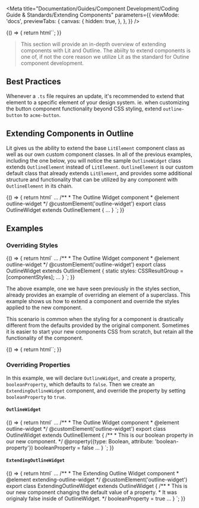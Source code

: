 
<Meta
  title="Documentation/Guides/Component Development/Coding Guide & Standards/Extending Components"
  parameters={{
    viewMode: 'docs',
    previewTabs: {
      canvas: {
        hidden: true,
      },
    },
  }}
/>

<Story name="Introduction">
  {() => {
    return html``;
  }}
</Story>



> This section will provide an in-depth overview of extending components with Lit and Outline. 
> The abiilty to extend components is one of, if not the core reason we utilize Lit as the standard for Outine component development.

## Best Practices

Whenever a `.ts` file requires an update, it's recommended to extend that element to a specific element of your design system.
ie. when customizing the button component functionality beyond CSS styling, extend `outline-button` to `acme-button`.

## Extending Components in Outline

Lit gives us the ability to extend the base `LitElement` component class as well as our own custom component classes. 
In all of the previous examples, including the one below, you will notice the sample `OutlineWidget` 
class extends `OutlineElement` instead of `LitElement`. `OutlineElement` 
is our custom default class that already extends `LitElement`, and provides 
some additional structure and functionality that can be utilized by any component 
with `OutlineElement` in its chain.

<Story name="Extending Components">
  {() => {
    return html`
<outline-code-block language="typescript" class="mb-6">
...
/**
* The Outline Widget component
* @element outline-widget 
*/
@customElement('outline-widget')
export class OutlineWidget extends OutlineElement {
...
}
</outline-code-block>
    `;
  }}
</Story>

## Examples

### Overriding Styles 
<Story name="Overriding Styles">
  {() => {
    return html`
<outline-code-block language="typescript" class="mb-6">
...
/**
* The Outline Widget component
* @element outline-widget 
*/
@customElement('outline-widget')
export class OutlineWidget extends OutlineElement {
  static styles: CSSResultGroup = [componentStyles];
  ...
}
</outline-code-block>
    `;
  }}
</Story>

The above example, one we have seen previously in the styles section, 
already provides an example of overriding an element of a superclass. 
This example shows us how to extend a component and override the styles 
applied to the new component. 

This scenario is common when the styling for a component is drastically different from 
the defaults provided by the original component. Sometimes it is easier to start your 
new components CSS from scratch, but retain all the functionality of the component. 

<Story name="Overriding Properties">
  {() => {
    return html``;
  }}
</Story>

### Overriding Properties 

In this example, we will declare `OutlineWidget`, and create a property, `booleanProperty`, which defaults to `false`. 
Then we create an `ExtendingOutlineWidget` component, and override the property by setting `booleanProperty` to `true`. 

#### `OutlineWidget`

<Story name="-- OutlineWidget">
  {() => {
    return html`
<outline-code-block language="typescript" class="mb-6">
...
/**
* The Outline Widget component
* @element outline-widget 
*/
@customElement('outline-widget')
export class OutlineWidget extends OutlineElement {
  /**
  * This is our boolean property in our new component.
  */
  @property({type: Boolean, attribute: 'boolean-property'})
  booleanProperty = false
  ...
}
</outline-code-block>
    `;
  }}
</Story>

#### `ExtendingOutlineWidget`

<Story name="-- ExtendingOutlineWidget">
  {() => {
    return html`
<outline-code-block language="typescript" class="mb-6">
...
/**
* The Extending Outline Widget component
* @element extending-outline-widget 
*/
@customElement('outline-widget')
export class ExtendingOutlineWidget extends OutlineWidget {
  /**
  * This is our new component changing the default value of a property.
  * It was originaly false inside of OutlineWidget. 
  */
  booleanProperty = true
  ...
}
</outline-code-block>
    `;
  }}
</Story>
